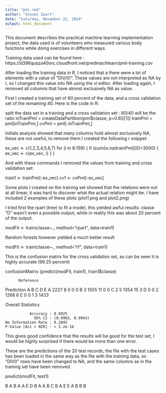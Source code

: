 ```yaml
---
title: "pml.rmd"
author: "Steven Zwart"
date: "Saturday, November 22, 2014"
output: html_document
---
```

This document describes the practical machine learning implementation project, the data used is of volunteers who measured various body functions while doing exercises in different ways. 

Training data used can be found here :
https://d396qusza40orc.cloudfront.net/predmachlearn/pml-training.csv

After loading the training data in R, I noticed that a there were a lot of elements with a value of "DIV/0!". These values are not interpreted as NA by r, so I changed this value into NA using the vi editor. After loading again, I removed all columns that have almost exclusively NA as value.

First I created a training set of 60 percent of the data, and a cross validation set of the remaining 40. Here is the code in R: 

split the data set in a training and a cross validation set : 60/40 will be the ratio
inTrainPml = createDataPartition(pml$classe, p=0.6)[[1]]
trainPml = pml[inTrainPml,]
cvPml = pml[-inTrainPml,]

Initials analysis showed that many columns hold almost exclusively NA, these are not useful, to remove them I created the following r snippet:

ex_vec <- c(1,2,3,4,5,6,7)
for (i in 8:159) {
  if (sum(is.na(trainPml[i]))>3000) {
    ex_vec <- c(ex_vec, i)
  }
}

And with these commands I removed the values from training and cross validation set:

train1 <- trainPml[-ex_vec]
cv1 <- cvPml[-ex_vec]

Some plots I created on the training set showed that the relations were not at all linear, it was hard to discover what the actual relation might be. I have included 2 examples of these plots (plot1.png and plot2.png)

I tried first the rpart (tree) to fit a model, this yielded awful results: classe "D" wasn't even a possible output, while in reality this was about 20 percent of the output.

modFit <- train(classe~., method="rpart", data=train1)

Random forests however yielded a much better result

modFit <- train(classe~., method="rf", data=train1)

This is the confusion matrix for the cross validation set, as can be seen it is highly accurate (99.25 percent)

confusionMatrix (predict(modFit, train1), train1$classe)

          Reference
Prediction    A    B    C    D    E
         A 2227    8    0    0    0
         B    3 1505   11    0    0
         C    2    5 1354   15    3
         D    0    0    2 1268    6
         E    0    0    1    3 1433

Overall Statistics
                                          
               Accuracy : 0.9925          
                 95% CI : (0.9903, 0.9943)
    No Information Rate : 0.2845          
    P-Value [Acc > NIR] : < 2.2e-16       

This gives good confidence that the results will be good for the test set, I would be highly surprised if there would be more than one error.

These are the predictions of the 20 test records, the file with the test cases has been loaded in the same way as the file with the training data, so "DIV0" rows have been changed to NA, and the same columns as in the training set have been removed.

predict(modFit, test1)

B A B A A E D B A A B C B A E E A B B B
